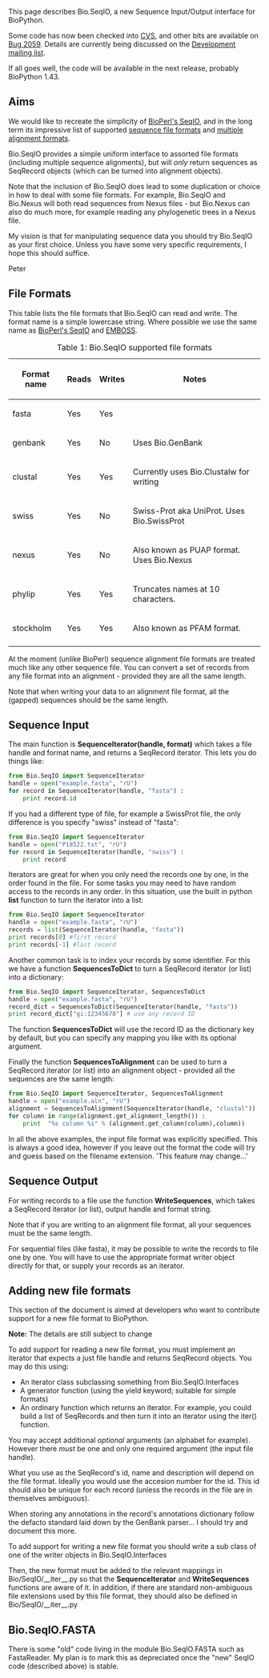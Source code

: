 This page describes Bio.SeqIO, a new Sequence Input/Output interface for BioPython.

Some code has now been checked into [http://cvs.biopython.org/cgi-bin/viewcvs/viewcvs.cgi/biopython/Bio/SeqIO/?cvsroot=biopython#dirlist CVS], and other bits are available on [http://bugzilla.open-bio.org/show_bug.cgi?id=2059 Bug 2059].  Details are currently being discussed on the [http://biopython.org/wiki/Mailing_lists Development mailing list].

If all goes well, the code will be available in the next release, probably BioPython 1.43.

== Aims ==

We would like to recreate the simplicity of [http://www.bioperl.org/wiki/HOWTO:SeqIO BioPerl's SeqIO], and in the long term its impressive list of supported [http://www.bioperl.org/wiki/Sequence_formats sequence file formats] and [http://www.bioperl.org/wiki/Multiple_alignment_formats multiple alignment formats].

Bio.SeqIO provides a simple uniform interface to assorted file formats (including multiple sequence alignments), but will ''only'' return sequences as SeqRecord objects (which can be turned into alignment objects).  

Note that the inclusion of Bio.SeqIO does lead to some duplication or choice in how to deal with some file formats.  For example, Bio.SeqIO and Bio.Nexus will both read sequences from Nexus files - but Bio.Nexus can also do much more, for example reading any phylogenetic trees in a Nexus file.

My vision is that for manipulating sequence data you should try Bio.SeqIO as your first choice.  Unless you have some very specific requirements, I hope this should suffice.

Peter

== File Formats ==

This table lists the file formats that Bio.SeqIO can read and write.  The format name is a simple lowercase string. Where possible we use the same name as [http://www.bioperl.org/wiki/HOWTO:SeqIO#Formats BioPerl's SeqIO] and [http://emboss.sourceforge.net/docs/themes/SequenceFormats.html EMBOSS].

{| border="1" cellpadding="4" cellspacing="0"
|+ Table 1: Bio.SeqIO supported file formats
|-
! Format name
! Reads
! Writes
! Notes
|-
| fasta   
| Yes
| Yes
|
|-  
| genbank 
| Yes
| No
| Uses Bio.GenBank
|-
| clustal
| Yes
| Yes
| Currently uses Bio.Clustalw for writing
|-
| swiss
| Yes
| No
| Swiss-Prot aka UniProt. Uses Bio.SwissProt
|-
| nexus
| Yes
| No
| Also known as PUAP format.  Uses Bio.Nexus
|-
| phylip
| Yes
| Yes
| Truncates names at 10 characters.
|-
| stockholm
| Yes
| Yes
| Also known as PFAM format.
|-
|}

At the moment (unlike BioPerl) sequence alignment file formats are treated much like any other sequence file. You can convert a set of records from any file format into an alignment - provided they are all the same length.

Note that when writing your data to an alignment file format, all the (gapped) sequences should be the same length.

== Sequence Input ==

The main function is '''SequenceIterator(handle, format)''' which takes a file handle and format name, and returns a SeqRecord iterator.  This lets you do things like:

<source lang=Python>
from Bio.SeqIO import SequenceIterator
handle = open("example.fasta", "rU")
for record in SequenceIterator(handle, "fasta") :
    print record.id
</source>

If you had a different type of file, for example a SwissProt file, the only difference is you specify "swiss" instead of "fasta":

<source lang=Python>
from Bio.SeqIO import SequenceIterator
handle = open("P18522.txt", "rU")
for record in SequenceIterator(handle, "swiss") :
    print record
</source>

Iterators are great for when you only need the records one by one, in the order found in the file.  For some tasks you may need to have random access to the records in any order.  In this situation, use the built in python '''list''' function to turn the iterator into a list:

<source lang=Python>
from Bio.SeqIO import SequenceIterator
handle = open("example.fasta", "rU")
records = list(SequenceIterator(handle, "fasta"))
print records[0] #first record
print records[-1] #last record
</source>

Another common task is to index your records by some identifier.  For this we have a function '''SequencesToDict''' to turn a SeqRecord iterator (or list) into a dictionary:

<source lang=Python>
from Bio.SeqIO import SequenceIterator, SequencesToDict
handle = open("example.fasta", "rU")
record_dict = SequencesToDict(SequenceIterator(handle, "fasta"))
print record_dict["gi:12345678"] # use any record ID
</source>

The function '''SequencesToDict''' will use the record ID as the dictionary key by default, but you can specify any mapping you like with its optional argument.

Finally the function '''SequencesToAlignment''' can be used to turn a SeqRecord iterator (or list) into an alignment object - provided all the sequences are the same length:

<source lang=Python>
from Bio.SeqIO import SequenceIterator, SequencesToAlignment
handle = open("example.aln", "rU")
alignment = SequencesToAlignment(SequenceIterator(handle, "clustal"))
for column in range(alignment.get_alignment_length()) :
    print  "%s column %i" % (alignment.get_column(column),column))
</source>

In all the above examples, the input file format was explicitly specified.  This is always a good idea, however if you leave out the format the code will try and guess based on the filename extension. 'This feature may change...'

== Sequence Output ==

For writing records to a file use the function '''WriteSequences''', which takes a SeqRecord iterator (or list), output handle and format string.

Note that if you are writing to an alignment file format, all your sequences must be the same length.

For sequential files (like fasta), it may be possible to write the records to file one by one.  You will have to use the appropriate format writer object directly for that, or supply your records as an iterator.

== Adding new file formats ==

This section of the document is aimed at developers who want to contribute support for a new file format to BioPython.

'''Note:''' The details are still subject to change

To add support for reading a new file format, you must implement an iterator that expects a just file handle and returns SeqRecord objects.  You may do this using:

* An iterator class subclassing something from Bio.SeqIO.Interfaces
* A generator function (using the yield keyword; suitable for simple formats)
* An ordinary function which returns an iterator.  For example, you could build a list of SeqRecords and then turn it into an iterator using the iter() function.

You may accept additional ''optional'' arguments (an alphabet for example).  However there ''must'' be one and only one required argument (the input file handle).

What you use as the SeqRecord's id, name and description will depend on the file format.  Ideally you would use the accesion number for the id.  This id should also be unique for each record (unless the records in the file are in themselves ambiguous).

When storing any annotations in the record's annotations dictionary follow the defacto standard laid down by the GenBank parser... I should try and document this more.

To add support for writing a new file format you should write a sub class of one of the writer objects in Bio.SeqIO.Interfaces

Then, the new format must be added to the relevant mappings in Bio/SeqIO/__iter__.py so that the '''SequenceIterator''' and '''WriteSequences''' functions are aware of it.  In addition, if there are standard non-ambiguous file extensions used by this file format, they should also be defined in Bio/SeqIO/__iter__.py

== Bio.SeqIO.FASTA ==

There is some "old" code living in the module Bio.SeqIO.FASTA such as FastaReader.  My plan is to mark this as depreciated once the "new" SeqIO code (described above) is stable.